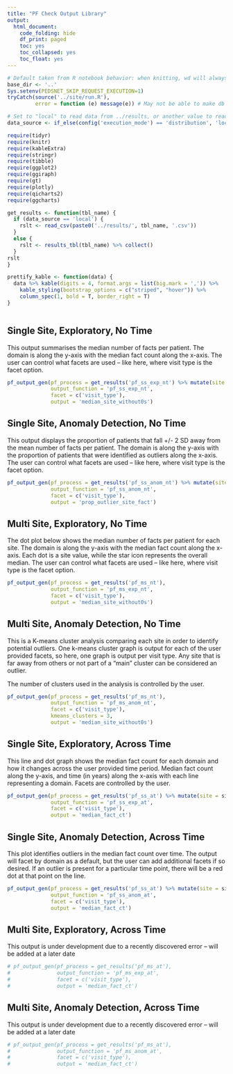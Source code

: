 ```yaml
---
title: "PF Check Output Library"
output:
  html_document:
    code_folding: hide
    df_print: paged
    toc: yes
    toc_collapsed: yes
    toc_float: yes
---
```


```r
# Default taken from R notebook behavior: when knitting, wd will always be location of notebook
base_dir <- '..'
Sys.setenv(PEDSNET_SKIP_REQUEST_EXECUTION=1)
tryCatch(source('../site/run.R'),
         error = function (e) message(e)) # May not be able to make db connection

# Set to "local" to read data from ../results, or another value to read from db
data_source <- if_else(config('execution_mode') == 'distribution', 'local', 'not_local')

require(tidyr)
require(knitr)
require(kableExtra)
require(stringr)
require(tibble)
require(ggplot2)
require(ggiraph)
require(gt)
require(plotly)
require(qicharts2)
require(ggcharts)

get_results <- function(tbl_name) {
  if (data_source == 'local') {
    rslt <- read_csv(paste0('../results/', tbl_name, '.csv'))
  }
  else {
    rslt <- results_tbl(tbl_name) %>% collect()
  }
rslt
}

prettify_kable <- function(data) {
  data %>% kable(digits = 4, format.args = list(big.mark = ',')) %>%
    kable_styling(bootstrap_options = c("striped", "hover")) %>%
    column_spec(1, bold = T, border_right = T)
}



```

## Single Site, Exploratory, No Time

This output summarises the median number of facts per patient. The domain is along the y-axis with the median fact count along the x-axis. The user can control what facets are used -- like here, where visit type is the facet option.

```r

pf_output_gen(pf_process = get_results('pf_ss_exp_nt') %>% mutate(site = site_summ),
              output_function = 'pf_ss_exp_nt',
              facet = c('visit_type'),
              output = 'median_site_without0s')

```

## Single Site, Anomaly Detection, No Time

This output displays the proportion of patients that fall +/- 2 SD away from the mean number of facts per patient. The domain is along the y-axis with the proportion of patients that were identified as outliers along the x-axis. The user can control what facets are used -- like here, where visit type is the facet option.

```r

pf_output_gen(pf_process = get_results('pf_ss_anom_nt') %>% mutate(site = site_summ),
              output_function = 'pf_ss_anom_nt',
              facet = c('visit_type'),
              output = 'prop_outlier_site_fact')

```

## Multi Site, Exploratory, No Time

The dot plot below shows the median number of facts per patient for each site. The domain is along the y-axis with the median fact count along the x-axis. Each dot is a site value, while the star icon represents the overall median. The user can control what facets are used -- like here, where visit type is the facet option.

```r

pf_output_gen(pf_process = get_results('pf_ms_nt'),
              output_function = 'pf_ms_exp_nt',
              facet = c('visit_type'),
              output = 'median_site_without0s')

```

## Multi Site, Anomaly Detection, No Time

This is a K-means cluster analysis comparing each site in order to identify potential outliers. One k-means cluster graph is output for each of the user provided facets, so here, one graph is output per visit type. Any site that is far away from others or not part of a "main" cluster can be considered an outlier.

The number of clusters used in the analysis is controlled by the user.

```r

pf_output_gen(pf_process = get_results('pf_ms_nt'),
              output_function = 'pf_ms_anom_nt',
              facet = c('visit_type'),
              kmeans_clusters = 3,
              output = 'median_site_without0s')

```

## Single Site, Exploratory, Across Time

This line and dot graph shows the median fact count for each domain and how it changes across the user provided time period. Median fact count along the y-axis, and time (in years) along the x-axis with each line representing a domain. Facets are controlled by the user.

```r

pf_output_gen(pf_process = get_results('pf_ss_at') %>% mutate(site = site_summ),
              output_function = 'pf_ss_exp_at',
              facet = c('visit_type'),
              output = 'median_fact_ct')

```

## Single Site, Anomaly Detection, Across Time

This plot identifies outliers in the median fact count over time. The output will facet by domain as a default, but the user can add additional facets if so desired. If an outlier is present for a particular time point, there will be a red dot at that point on the line.

```r

pf_output_gen(pf_process = get_results('pf_ss_at') %>% mutate(site = site_summ),
              output_function = 'pf_ss_anom_at',
              facet = c('visit_type'),
              output = 'median_fact_ct')

```

## Multi Site, Exploratory, Across Time

This output is under development due to a recently discovered error -- will be added at a later date

```r

# pf_output_gen(pf_process = get_results('pf_ms_at'),
#               output_function = 'pf_ms_exp_at',
#               facet = c('visit_type'),
#               output = 'median_fact_ct')

```

## Multi Site, Anomaly Detection, Across Time

This output is under development due to a recently discovered error -- will be added at a later date

```r

# pf_output_gen(pf_process = get_results('pf_ms_at'),
#               output_function = 'pf_ms_anom_at',
#               facet = c('visit_type'),
#               output = 'median_fact_ct')

```
